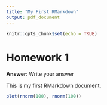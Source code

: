 ```yaml
---
title: "My First RMarkdown"
output: pdf_document
---
```


```r
knitr::opts_chunk$set(echo = TRUE)
```

# Homework 1

**Answer**: Write your answer

This is my first RMarkdown document.

```r
plot(rnorm(100), rnorm(100))
```

